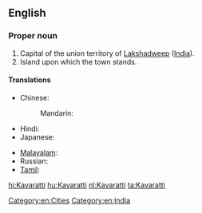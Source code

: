 ==English==
{{wikipedia}}

===Proper noun===
{{en-proper noun}}

# Capital of the union territory of [[Lakshadweep]] ([[India]]).
# Island upon which the town stands.

====Translations====
{{trans-top|capital of Lakshadweep, India}}
* Chinese:
*: Mandarin: {{t|cmn|卡瓦拉蒂|tr=Kǎwǎlādì|sc=Hani}}
* Hindi: {{t-|hi|कवरत्ती|tr=kavarattī|xs=Hindi}}
* Japanese: {{t-|ja|カバラティ|tr=Kabarati}}
{{trans-mid}}
* [[Malayalam]]: {{t-|ml|കവരത്തി|sc=Mlym|xs=Malayalam}}
* Russian: {{t-|ru|Каваратти|m|tr=Kavarátti}}
* [[Tamil]]: {{t-|ta|கவரத்தி|xs=Tamil}}
{{trans-bottom}}

[[Category:en:Cities]]
[[Category:en:India]]

[[hi:Kavaratti]]
[[hu:Kavaratti]]
[[nl:Kavaratti]]
[[ta:Kavaratti]]